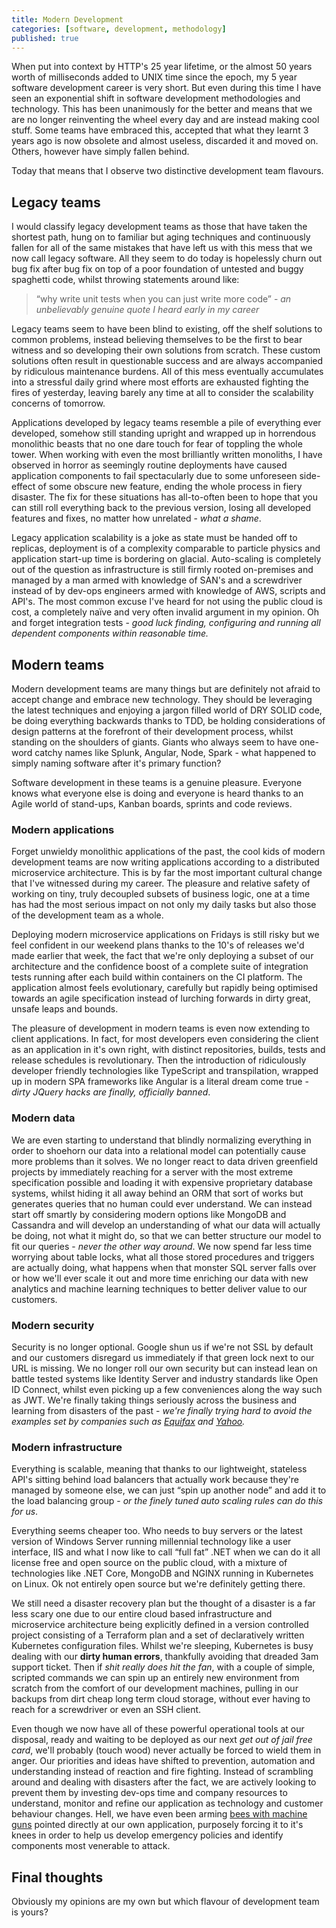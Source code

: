 ```yaml
---
title: Modern Development
categories: [software, development, methodology]
published: true
---
```


When put into context by HTTP's 25 year lifetime, or the almost 50 years worth of milliseconds added to UNIX time since the epoch, my 5 year software development career is very short. But even during this time I have seen an exponential shift in software development methodologies and technology. This has been unanimously for the better and means that we are no longer reinventing the wheel every day and are instead making cool stuff. Some teams have embraced this, accepted that what they learnt 3 years ago is now obsolete and almost useless, discarded it and moved on. Others, however have simply fallen behind.

Today that means that I observe two distinctive development team flavours.

## Legacy teams

I would classify legacy development teams as those that have taken the shortest path, hung on to familiar but aging techniques and continuously fallen for all of the same mistakes that have left us with this mess that we now call legacy software. All they seem to do today is hopelessly churn out bug fix after bug fix on top of a poor foundation of untested and buggy spaghetti code, whilst throwing statements around like:

> “why write unit tests when you can just write more code” - *an unbelievably genuine quote I heard early in my career*

Legacy teams seem to have been blind to existing, off the shelf solutions to common problems, instead believing themselves to be the first to bear witness and so developing their own solutions from scratch. These custom solutions often result in questionable success and are always accompanied by ridiculous maintenance burdens. All of this mess eventually accumulates into a stressful daily grind where most efforts are exhausted fighting the fires of yesterday, leaving barely any time at all to consider the scalability concerns of tomorrow.

Applications developed by legacy teams resemble a pile of everything ever developed, somehow still standing upright and wrapped up in horrendous monolithic beasts that no one dare touch for fear of toppling the whole tower. When working with even the most brilliantly written monoliths, I have observed in horror as seemingly routine deployments have caused application components to fail spectacularly due to some unforeseen side-effect of some obscure new feature, ending the whole process in fiery disaster. The fix for these situations has all-to-often been to hope that you can still roll everything back to the previous version, losing all developed features and fixes, no matter how unrelated - *what a shame*.

Legacy application scalability is a joke as state must be handed off to replicas, deployment is of a complexity comparable to particle physics and application start-up time is bordering on glacial. Auto-scaling is completely out of the question as infrastructure is still firmly rooted on-premises and managed by a man armed with knowledge of SAN's and a screwdriver instead of by dev-ops engineers armed with knowledge of AWS, scripts and API's. The most common excuse I've heard for not using the public cloud is cost, a completely naïve and very often invalid argument in my opinion. Oh and forget integration tests - *good luck finding, configuring and running all dependent components within reasonable time.*

## Modern teams

Modern development teams are many things but are definitely not afraid to accept change and embrace new technology. They should be leveraging the latest techniques and enjoying a jargon filled world of DRY SOLID code, be doing everything backwards thanks to TDD, be holding considerations of design patterns at the forefront of their development process, whilst standing on the shoulders of giants. Giants who always seem to have one-word catchy names like Splunk, Angular, Node, Spark - what happened to simply naming software after it's primary function?

Software development in these teams is a genuine pleasure. Everyone knows what everyone else is doing and everyone is heard thanks to an Agile world of stand-ups, Kanban boards, sprints and code reviews.

### Modern applications

Forget unwieldy monolithic applications of the past, the cool kids of modern development teams are now writing applications according to a distributed microservice architecture. This is by far the most important cultural change that I've witnessed during my career. The pleasure and relative safety of working on tiny, truly decoupled subsets of business logic, one at a time has had the most serious impact on not only my daily tasks but also those of the development team as a whole.

Deploying modern microservice applications on Fridays is still risky but we feel confident in our weekend plans thanks to the 10's of releases we'd made earlier that week, the fact that we're only deploying a subset of our architecture and the confidence boost of a complete suite of integration tests running after each build within containers on the CI platform. The application almost feels evolutionary, carefully but rapidly being optimised towards an agile specification instead of lurching forwards in dirty great, unsafe leaps and bounds.

The pleasure of development in modern teams is even now extending to client applications. In fact, for most developers even considering the client as an application in it's own right, with distinct repositories, builds, tests and release schedules is revolutionary. Then the introduction of ridiculously developer friendly technologies like TypeScript and transpilation, wrapped up in modern SPA frameworks like Angular is a literal dream come true - *dirty JQuery hacks are finally, officially banned*.

### Modern data

We are even starting to understand that blindly normalizing everything in order to shoehorn our data into a relational model can potentially cause more problems than it solves. We no longer react to data driven greenfield projects by immediately reaching for a server with the most extreme specification possible and loading it with expensive proprietary database systems, whilst hiding it all away behind an ORM that sort of works but generates queries that no human could ever understand. We can instead start off smartly by considering modern options like MongoDB and Cassandra and will develop an understanding of what our data will actually be doing, not what it might do, so that we can better structure our model to fit our queries - *never the other way around*. We now spend far less time worrying about table locks, what all those stored procedures and triggers are actually doing, what happens when that monster SQL server falls over or how we'll ever scale it out and more time enriching our data with new analytics and machine learning techniques to better deliver value to our customers.

### Modern security

Security is no longer optional. Google shun us if we're not SSL by default and our customers disregard us immediately if that green lock next to our URL is missing. We no longer roll our own security but can instead lean on battle tested systems like Identity Server and industry standards like Open ID Connect, whilst even picking up a few conveniences along the way such as JWT. We're finally taking things seriously across the business and learning from disasters of the past - *we're finally trying hard to avoid the examples set by companies such as [Equifax](http://www.bbc.co.uk/news/technology-43241939) and [Yahoo](http://www.bbc.co.uk/news/business-41493494).*

### Modern infrastructure

Everything is scalable, meaning that thanks to our lightweight, stateless API's sitting behind load balancers that actually work because they're managed by someone else, we can just “spin up another node” and add it to the load balancing group - *or the finely tuned auto scaling rules can do this for us*.

Everything seems cheaper too. Who needs to buy servers or the latest version of Windows Server running millennial technology like a user interface, IIS and what I now like to call “full fat” .NET when we can do it all license free and open source on the public cloud, with a mixture of technologies like .NET Core, MongoDB and NGINX running in Kubernetes on Linux. Ok not entirely open source but we're definitely getting there.

We still need a disaster recovery plan but the thought of a disaster is a far less scary one due to our entire cloud based infrastructure and microservice architecture being explicitly defined in a version controlled project consisting of a Terraform plan and a set of declaratively written Kubernetes configuration files. Whilst we're sleeping, Kubernetes is busy dealing with our **dirty human errors**, thankfully avoiding that dreaded 3am support ticket. Then if *shit really does hit the fan*, with a couple of simple, scripted commands we can spin up an entirely new environment from scratch from the comfort of our development machines, pulling in our backups from dirt cheap long term cloud storage, without ever having to reach for a screwdriver or even an SSH client.

Even though we now have all of these powerful operational tools at our disposal, ready and waiting to be deployed as our next *get out of jail free card*, we'll probably (touch wood) never actually be forced to wield them in anger. Our priorities and ideas have shifted to prevention, automation and understanding instead of reaction and fire fighting. Instead of scrambling around and dealing with disasters after the fact, we are actively looking to prevent them by investing dev-ops time and company resources to understand, monitor and refine our application as technology and customer behaviour changes. Hell, we have even been arming [bees with machine guns](https://github.com/newsapps/beeswithmachineguns) pointed directly at our own application, purposely forcing it to it's knees in order to help us develop emergency policies and identify components most venerable to attack.

## Final thoughts

Obviously my opinions are my own but which flavour of development team is yours?
